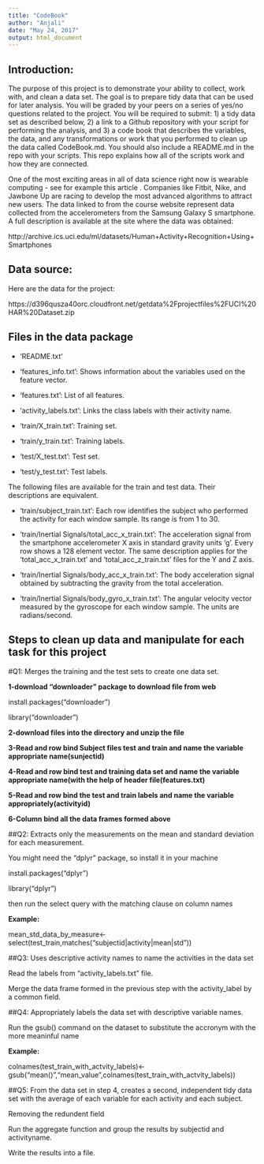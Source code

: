 ---
title: "CodeBook"
author: "Anjali"
date: "May 24, 2017"
output: html_document
---


## Introduction:

The purpose of this project is to demonstrate your ability to collect, work with, and clean a data set. The goal is to prepare tidy data that can be used for later analysis. You will be graded by your peers on a series of yes/no questions related to the project. You will be required to submit: 1) a tidy data set as described below, 2) a link to a Github repository with your script for performing the analysis, and 3) a code book that describes the variables, the data, and any transformations or work that you performed to clean up the data called CodeBook.md. You should also include a README.md in the repo with your scripts. This repo explains how all of the scripts work and how they are connected.

One of the most exciting areas in all of data science right now is wearable computing - see for example this article . Companies like Fitbit, Nike, and Jawbone Up are racing to develop the most advanced algorithms to attract new users. The data linked to from the course website represent data collected from the accelerometers from the Samsung Galaxy S smartphone. A full description is available at the site where the data was obtained:

http://archive.ics.uci.edu/ml/datasets/Human+Activity+Recognition+Using+Smartphones


## Data source:

Here are the data for the project:

https://d396qusza40orc.cloudfront.net/getdata%2Fprojectfiles%2FUCI%20HAR%20Dataset.zip


## Files in the data package

- 'README.txt'

- 'features_info.txt': Shows information about the variables used on the feature vector.

- 'features.txt': List of all features.

- 'activity_labels.txt': Links the class labels with their activity name.

- 'train/X_train.txt': Training set.

- 'train/y_train.txt': Training labels.

- 'test/X_test.txt': Test set.

- 'test/y_test.txt': Test labels.

The following files are available for the train and test data. Their descriptions are equivalent. 

- 'train/subject_train.txt': Each row identifies the subject who performed the activity for each window sample. Its range is from 1 to 30. 

- 'train/Inertial Signals/total_acc_x_train.txt': The acceleration signal from the smartphone accelerometer X axis in standard gravity units 'g'. Every row shows a 128 element vector. The same description applies for the 'total_acc_x_train.txt' and 'total_acc_z_train.txt' files for the Y and Z axis. 

- 'train/Inertial Signals/body_acc_x_train.txt': The body acceleration signal obtained by subtracting the gravity from the total acceleration. 

- 'train/Inertial Signals/body_gyro_x_train.txt': The angular velocity vector measured by the gyroscope for each window sample. The units are radians/second. 

## Steps to clean up data and manipulate for each task for this project

#Q1: Merges the training and the test sets to create one data set.

**1-download "downloader" package to download file from web**

install.packages("downloader")

library("downloader")

**2-download files into the directory and unzip the file**

**3-Read and row bind Subject files test and train and name the variable appropriate name(sunjectid)**

**4-Read and row bind test and training data set and name the variable appropriate name(with the help of header file(features.txt)**

**5-Read and row bind the test and train labels and name the variable appropriately(activityid)**

**6-Column bind all the data frames formed above**


##Q2: Extracts only the measurements on the mean and standard deviation for each measurement.

You might need the "dplyr" package, so install it in your machine

install.packages("dplyr")

library("dplyr")

then run the select query with the matching clause on column names

**Example:**

mean_std_data_by_measure<-select(test_train,matches("subjectid|activity|mean|std"))


##Q3: Uses descriptive activity names to name the activities in the data set

Read the labels from "activity_labels.txt" file.

Merge the data frame formed in the previous step with the activity_label by a common field.

##Q4: Appropriately labels the data set with descriptive variable names.

Run the gsub() command on the dataset to substitute the accronym with the more meaninful name

**Example:**

colnames(test_train_with_actvity_labels)<-gsub("mean()","mean_value",colnames(test_train_with_actvity_labels))


##Q5: From the data set in step 4, creates a second, independent tidy data set with the average of each variable for each activity and each subject.

Removing the redundent field

Run the aggregate function and group the results by subjectid and activityname.

Write the results into a file.


